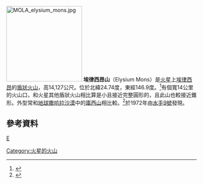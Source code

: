{{coord|24.74|N|146.9|E|globe:Mars_scale:1000000|display=title|name=埃律西昂山（Elysium Mons）}}
{{MarsGeo-Mount
|name = 埃律西昂山
|image = [[File:Elysium_Mons.gif|200px]]
|caption = [[火星全球勘測者|火星全球勘測者]]所拍的照片
|location = 
|latitude = 24.74
|N_or_S = N
|longitude = 146.9
|E_or_W = E
|peak = 14,127 公尺
|diameter = 410 公里
|diameter_caldera = 14 公里
|deepness_caldera = 
|discoverer = 水手9號
|naming = 
}}
[[File:MOLA_elysium_mons.jpg|200px]]
'''埃律西昂山'''（Elysium Mons）是[[火星|火星]]上[[埃律西昂|埃律西昂]]的[[盾狀火山|盾狀火山]]，高14,127公尺。位於北緯24.74度，東經146.9度。<ref>{{Cite web |url=http://planetarynames.wr.usgs.gov/jsp/FeatureNameDetail.jsp?feature=61952 |title=Gazetteer of Planetary Nomenclature Feature Information  Mars: Elysium Mons |accessdate=2009-10-14 |archive-date=2010-06-20 |archive-url=https://web.archive.org/web/20100620031306/http://planetarynames.wr.usgs.gov/jsp/FeatureNameDetail.jsp?feature=61952 |dead-url=no }}</ref>有個寬14公里的火山口，和火星其他盾狀火山相比算是小且接近完整圓形的，且此山也較接近錐形。外型常和[[地球|地球]][[撒哈拉沙漠|撒哈拉沙漠]]中的[[庫西山|庫西山]]相比較。<ref>{{Cite web |url=http://mars.jpl.nasa.gov/mgs/msss/camera/images/7_10_98_elysium_rel/index.html |title=Mars Global Surveyor MOC2-57 Elysium Mons Release |accessdate=2009-12-26 |archive-date=2019-05-22 |archive-url=https://web.archive.org/web/20190522201235/https://mars.jpl.nasa.gov/mgs/msss/camera/images/7_10_98_elysium_rel/index.html |dead-url=no }}</ref>於1972年由[[水手9號|水手9號]]發現。

== 參考資料 ==
{{reflist}}

[[分類:火星的山峰|E]]
[[Category:火星的火山|Category:火星的火山]]

{{太陽系小作品}}
{{火星}}
